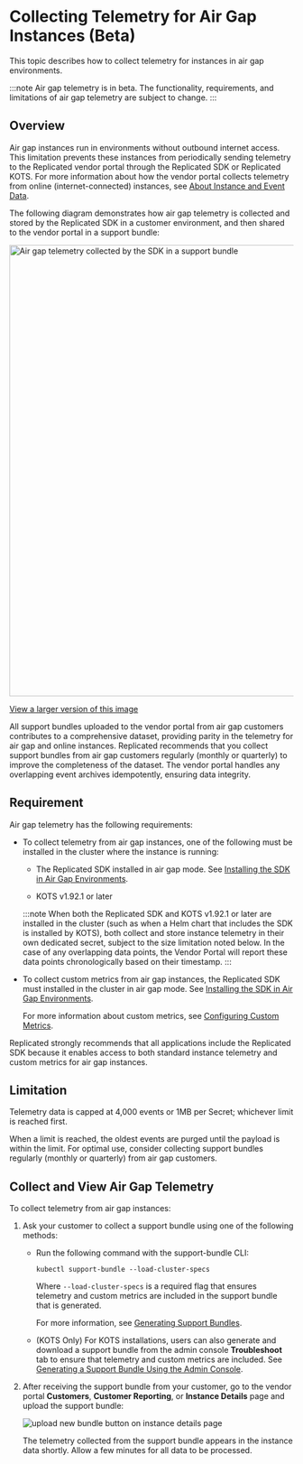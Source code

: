 
# Collecting Telemetry for Air Gap Instances (Beta)

This topic describes how to collect telemetry for instances in air gap environments.

:::note
Air gap telemetry is in beta. The functionality, requirements, and limitations of air gap telemetry are subject to change.
:::

## Overview

Air gap instances run in environments without outbound internet access. This limitation prevents these instances from periodically sending telemetry to the Replicated vendor portal through the Replicated SDK or Replicated KOTS. For more information about how the vendor portal collects telemetry from online (internet-connected) instances, see [About Instance and Event Data](/vendor/instance-insights-event-data#about-reporting).

<AirGapTelemetry/>

The following diagram demonstrates how air gap telemetry is collected and stored by the Replicated SDK in a customer environment, and then shared to the vendor portal in a support bundle:

<img alt="Air gap telemetry collected by the SDK in a support bundle" src="/images/airgap-telemetry.png" width="800px"/>

[View a larger version of this image](/images/airgap-telemetry.png)

All support bundles uploaded to the vendor portal from air gap customers contributes to a comprehensive dataset, providing parity in the telemetry for air gap and online instances. Replicated recommends that you collect support bundles from air gap customers regularly (monthly or quarterly) to improve the completeness of the dataset. The vendor portal handles any overlapping event archives idempotently, ensuring data integrity.

## Requirement

Air gap telemetry has the following requirements:

* To collect telemetry from air gap instances, one of the following must be installed in the cluster where the instance is running:
   
   * The Replicated SDK installed in air gap mode. See [Installing the SDK in Air Gap Environments](/vendor/replicated-sdk-airgap).
   
   * KOTS v1.92.1 or later

   :::note
   When both the Replicated SDK and KOTS v1.92.1 or later are installed in the cluster (such as when a Helm chart that includes the SDK is installed by KOTS), both collect and store instance telemetry in their own dedicated secret, subject to the size limitation noted below. In the case of any overlapping data points, the Vendor Portal will report these data points chronologically based on their timestamp.
   :::

* To collect custom metrics from air gap instances, the Replicated SDK must installed in the cluster in air gap mode. See [Installing the SDK in Air Gap Environments](/vendor/replicated-sdk-airgap).

    For more information about custom metrics, see [Configuring Custom Metrics](https://docs.replicated.com/vendor/custom-metrics).

Replicated strongly recommends that all applications include the Replicated SDK because it enables access to both standard instance telemetry and custom metrics for air gap instances.

## Limitation

Telemetry data is capped at 4,000 events or 1MB per Secret; whichever limit is reached first.

When a limit is reached, the oldest events are purged until the payload is within the limit. For optimal use, consider collecting support bundles regularly (monthly or quarterly) from air gap customers.

## Collect and View Air Gap Telemetry

To collect telemetry from air gap instances:

1. Ask your customer to collect a support bundle using one of the following methods:
     * Run the following command with the support-bundle CLI:

       ```
       kubectl support-bundle --load-cluster-specs
       ```
       Where `--load-cluster-specs` is a required flag that ensures telemetry and custom metrics are included in the support bundle that is generated. 

       For more information, see [Generating Support Bundles](/vendor/support-bundle-generating).

     * (KOTS Only) For KOTS installations, users can also generate and download a support bundle from the admin console **Troubleshoot** tab to ensure that telemetry and custom metrics are included. See [Generating a Support Bundle Using the Admin Console](/enterprise/troubleshooting-an-app#generate-a-support-bundle-using-the-admin-console).

1. After receiving the support bundle from your customer, go to the vendor portal **Customers**, **Customer Reporting**, or **Instance Details** page and upload the support bundle:

     ![upload new bundle button on instance details page](/images/airgap-upload-telemetry.png)

     The telemetry collected from the support bundle appears in the instance data shortly. Allow a few minutes for all data to be processed.
